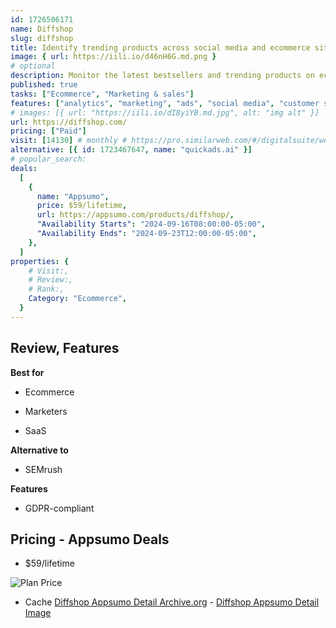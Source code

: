 ```yaml
---
id: 1726506171
name: Diffshop
slug: diffshop
title: Identify trending products across social media and ecommerce sites with this trend discovery tool
image: { url: https://iili.io/d46nH6G.md.png }
# optional
description: Monitor the latest bestsellers and trending products on ecommerce sites like Shopify, Shein, and TemuIdentify viral product ad videos on Facebook, Instagram, and TikTok
published: true
tasks: ["Ecommerce", "Marketing & sales"]
features: ["analytics", "marketing", "ads", "social media", "customer support"]
# images: [{ url: "https://iili.io/dI8yiYB.md.jpg", alt: "img alt" }]
url: https://diffshop.com/
pricing: ["Paid"]
visit: [14130] # monthly # https://pro.similarweb.com/#/digitalsuite/websiteanalysis/home
alternative: [{ id: 1723467647, name: "quickads.ai" }]
# popular_search:
deals:
  [
    {
      name: "Appsumo",
      price: $59/lifetime,
      url: https://appsumo.com/products/diffshop/,
      "Availability Starts": "2024-09-16T08:00:00-05:00",
      "Availability Ends": "2024-09-23T12:00:00-05:00",
    },
  ]
properties: {
    # Visit:,
    # Review:,
    # Rank:,
    Category: "Ecommerce",
  }
---
```


## Review, Features

**Best for**

- Ecommerce

- Marketers

- SaaS

**Alternative to**

- SEMrush

**Features**

- GDPR-compliant

## Pricing - Appsumo Deals

- $59/lifetime

<Img src="https://iili.io/d4iUz1R.png" alt="Plan Price" />

- Cache [Diffshop Appsumo Detail Archive.org](https://web.archive.org/web/*/https://appsumo.com/products/diffshop/) - [Diffshop Appsumo Detail Image](https://iili.io/d4irPqJ.png)
